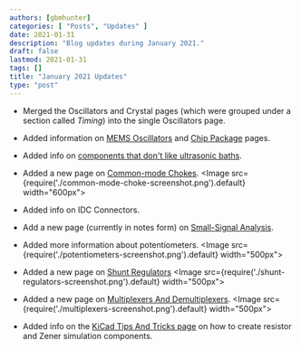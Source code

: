 ```yaml
---
authors: [gbmhunter]
categories: [ "Posts", "Updates" ]
date: 2021-01-31
description: "Blog updates during January 2021."
draft: false
lastmod: 2021-01-31
tags: []
title: "January 2021 Updates"
type: "post"
---
```


* Merged the Oscillators and Crystal pages (which were grouped under a section called _Timing_) into the single Oscillators page.

* Added information on [MEMS Oscillators](/electronics/components/oscillators/#mems-oscillators) and [Chip Package](/pcb-design/component-packages/chip-eia-component-packages) pages.

* Added info on [components that don't like ultrasonic baths](/electronics/tools/#ultrasonic-cleaners).

* Added a new page on [Common-mode Chokes](/electronics/components/common-mode-chokes).
    <Image src={require('./common-mode-choke-screenshot.png').default} width="600px"></Image>

* Added info on IDC Connectors.

* Add a new page (currently in notes form) on [Small-Signal Analysis](/electronics/circuit-design/small-signal-analysis).

* Added more information about potentiometers.
    <Image src={require('./potentiometers-screenshot.png').default} width="500px"></Image>

* Added a new page on [Shunt Regulators](/electronics/components/power-regulators/shunt-regulators)
    <Image src={require('./shunt-regulators-screenshot.png').default} width="500px"></Image>

* Added a new page on [Multiplexers And Demultiplexers](/electronics/components/multiplexers-and-demultiplexers).
    <Image src={require('./multiplexers-screenshot.png').default} width="500px"></Image>

* Added info on the [KiCad Tips And Tricks page](/electronics/general/kicad/kicad-tips-and-tricks) on how to create resistor and Zener simulation components.

